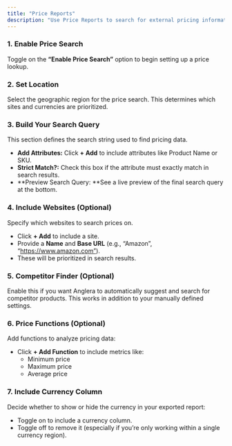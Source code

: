 ```yaml
---
title: "Price Reports"
description: "Use Price Reports to search for external pricing information for your products. "
---
```


### **1. Enable Price Search**

Toggle on the **“Enable Price Search”** option to begin setting up a price lookup.

### **2. Set Location**

Select the geographic region for the price search. This determines which sites and currencies are prioritized.

### **3. Build Your Search Query**

This section defines the search string used to find pricing data.

- **Add Attributes:** Click **\+ Add** to include attributes like Product Name or SKU.
- **Strict Match?:** Check this box if the attribute must exactly match in search results.
- \*\*Preview Search Query: \*\*See a live preview of the final search query at the bottom.

### **4. Include Websites (Optional)**

Specify which websites to search prices on.

- Click **\+ Add** to include a site.
- Provide a **Name** and **Base URL** (e.g., “Amazon”, “https://www.amazon.com”).
- These will be prioritized in search results.

### **5. Competitor Finder (Optional)**

Enable this if you want Anglera to automatically suggest and search for competitor products. This works in addition to your manually defined settings.

### **6. Price Functions (Optional)**

Add functions to analyze pricing data:

- Click **\+ Add Function** to include metrics like:
  - Minimum price
  - Maximum price
  - Average price

### **7. Include Currency Column**

Decide whether to show or hide the currency in your exported report:

- Toggle on to include a currency column.
- Toggle off to remove it (especially if you’re only working within a single currency region).